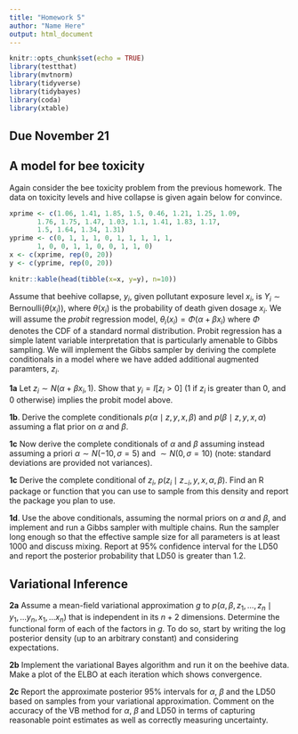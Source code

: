```yaml
---
title: "Homework 5"
author: "Name Here"
output: html_document
---
```


```r
knitr::opts_chunk$set(echo = TRUE)
library(testthat)
library(mvtnorm)
library(tidyverse)
library(tidybayes)
library(coda)
library(xtable)
```

## Due November 21

## A model for bee toxicity

Again consider the bee toxicity problem from the previous homework.  The data on toxicity levels and hive collapse is given again below for convince.  

```r
xprime <- c(1.06, 1.41, 1.85, 1.5, 0.46, 1.21, 1.25, 1.09, 
       1.76, 1.75, 1.47, 1.03, 1.1, 1.41, 1.83, 1.17, 
       1.5, 1.64, 1.34, 1.31)
yprime <- c(0, 1, 1, 1, 0, 1, 1, 1, 1, 1, 
       1, 0, 0, 1, 1, 0, 0, 1, 1, 0)
x <- c(xprime, rep(0, 20))
y <- c(yprime, rep(0, 20))

knitr::kable(head(tibble(x=x, y=y), n=10))
```

Assume that beehive collapse, $y_i$, given pollutant exposure level $x_i$, is $Y_i \sim \text{Bernoulli}(\theta(x_i))$, where $\theta(x_i)$ is the probability of death given dosage $x_i$.  We will assume the *probit* regression model, $\theta_i(x_i) = \Phi(\alpha + \beta x_i)$ where $\Phi$ denotes the CDF of a standard normal distribution. Probit regression has a simple latent variable interpretation that is particularly amenable to Gibbs sampling. We will implement the Gibbs sampler by deriving the complete conditionals in a model where we have added additional augmented paramters, $z_i$.  

**1a** Let $z_i \sim N(\alpha + \beta x_i, 1)$.  Show that $y_i = I[z_i>0]$ (1 if $z_i$ is greater than 0, and 0 otherwise) implies the probit model above.  

**1b**. Derive the complete conditionals $p(\alpha \mid z, y, x, \beta)$  and $p(\beta \mid z, y, x, \alpha)$ assuming a flat prior on $\alpha$ and $\beta$.

**1c** Now derive the complete conditionals of $\alpha$ and $\beta$ assuming instead assuming a priori $\alpha \sim N(-10, \sigma=5)$ and $\sim N(0, \sigma=10)$ (note: standard deviations are provided not variances).

**1c** Derive the complete conditional of $z_i$, $p(z_i \mid z_{-i}, y, x, \alpha, \beta)$. Find an R package or function that you can use to sample from this density and report the package you plan to use.

**1d**.  Use the above conditionals, assuming the normal priors on $\alpha$ and $\beta$, and implement and run a Gibbs sampler with multiple chains.  Run the sampler long enough so that the effective sample size for all parameters is at least 1000 and discuss mixing.  Report at 95\% confidence interval for the LD50 and report the posterior probability that LD50 is greater than 1.2.

## Variational Inference


**2a** Assume a mean-field variational approximation $g$ to $p(\alpha, \beta, z_1, ..., z_n \mid y_1, ... y_n, x_1, ... x_n)$ that is independent in its $n + 2$ dimensions.  Determine the functional form of each of the factors in $g$.  To do so, start by writing the log posterior density (up to an arbitrary constant) and considering expectations.

**2b** Implement the variational Bayes algorithm and run it on the beehive data.  Make a plot of the ELBO at each iteration which shows convergence.

**2c** Report the approximate posterior 95\% intervals for $\alpha$, $\beta$ and the LD50 based on samples from your variational approximation.  Comment on the accuracy of the VB method for $\alpha$, $\beta$ and LD50 in terms of capturing reasonable point estimates as well as correctly measuring uncertainty.  

